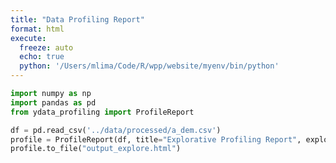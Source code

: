 ```yaml
---
title: "Data Profiling Report"
format: html
execute:
  freeze: auto
  echo: true
  python: '/Users/mlima/Code/R/wpp/website/myenv/bin/python'
---
```


```python
import numpy as np
import pandas as pd
from ydata_profiling import ProfileReport

df = pd.read_csv('../data/processed/a_dem.csv')
profile = ProfileReport(df, title="Explorative Profiling Report", explorative=True)
profile.to_file("output_explore.html")

```